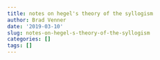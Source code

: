 ```yaml
---
title: notes on hegel's theory of the syllogism
author: Brad Venner
date: '2019-03-10'
slug: notes-on-hegel-s-theory-of-the-syllogism
categories: []
tags: []
---
```

